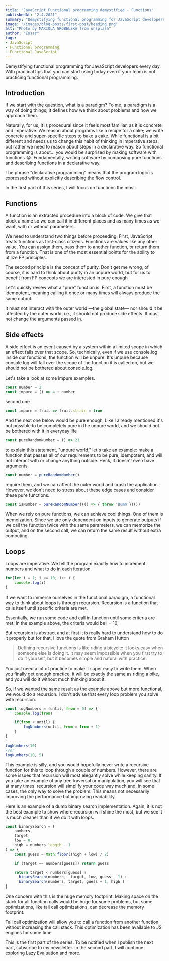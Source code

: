 ```yaml
---
title: "JavaScript Functional programming demystified - Functions"
publishedAt: "2.4.2021"
summary: "Demystifying functional programming for JavaScript developers. With practical tips that you can start using today even if your team is not practicing functional programming."
image: "/images/blog-posts/first-post/heading.png"
alt: "Photo by MARIOLA GROBELSKA from unsplash"
author: "Ensar"
tags:
- JavaScript
- Functional programming
- Functional JavaScript
---
```


Demystifying functional programming for JavaScript developers every day. With practical tips that you can start using today even if your team is not practicing functional programming.

<H2>
Introduction
</H2>

If we start with the question, what is a paradigm? To me, a paradigm is a way of doing things; it defines how we think about problems and how we approach them.

Naturally, for us, it is procedural since it feels most familiar, as it is concrete and imperative. We reason about programs like a recipe for a cake; we write concrete and super-specific steps to bake a cake.
While functional is a bit different and needs us to change this habit of thinking in imperative steps, but rather we need to reason about steps in a declarative way. So functional programming is about... you would be surprised by making software with functions 😂. Fundamentally, writing software by composing pure functions and describing functions in a declarative way.

The phrase "declarative programming" means that the program logic is expressed without explicitly describing the flow control.

In the first part of this series, I will focus on functions the most.
<H2>
Functions
</H2>

A function is an extracted procedure into a block of code. We give that block a name so we can call it in different places and as many times as we want, with or without parameters.

We need to understand two things before proceeding. First, JavaScript treats functions as first-class citizens. Functions are values like any other value. You can assign them, pass them to another function, or return them from a function. That is one of the most essential points for the ability to utilize FP principles.

The second principle is the concept of purity. Don't get me wrong, of course, it is hard to think about purity in an unpure world, but for us to benefit from FP concepts we are interested in pure enough

Let's quickly review what a "pure" function is.
First, a function must be idempotent, meaning calling it once or many times will always produce the same output.

It must not interact with the outer world —the global state— nor should it be affected by the outer world, i.e., it should not produce side effects. It must not change the arguments passed in.
<H2>
Side effects
</H2>

A side effect is an event caused by a system within a limited scope in which an effect falls over that scope. So, technically, even if we use console.log inside our functions, the function will be unpure. It's unpure because console.log will fall over the scope of the function it is called on, but we should not be bothered about console.log.

Let's take a look at some impure examples.



```js
const number = 2
const impure = () => 4 + number
```

second one

```js
const impure = fruit => fruit.strain = true
```

And the next one below would be pure enough, Like I already mentioned it's not possible to be completely pure in the unpure world, and we should not be bothered with it in everyday life

```js
const pureRandomNumber = () => 21
```

to explain this statement, "unpure world," let's take an example: make a function that passes all of our requirements to be pure, idempotent, and will not interact with or change anything outside. Heck, it doesn't even have arguments.

```js
const number = pureRandomNumber()
```

require them, and we can affect the outer world and crash the application. However, we don't need to stress about these edge cases and consider these pure functions.

```js
const isNumber = pureRandomNumber((() => { throw 'Bumm'})())
```

When we rely on pure functions, we can achieve cool things. One of them is memoization. Since we are only dependent on inputs to generate outputs if we call the function twice with the same parameters, we can memorize the output, and on the second call, we can return the same result without extra computing.

<H2>
    Loops
</H2>

Loops are imperative. We tell the program exactly how to increment numbers and what to do in each iteration.

```js
for(let i = 1; i <= 10; i++ ) {
    console.log(i)
}
```

If we want to immerse ourselves in the functional paradigm, a functional way to think about loops is through recursion. Recursion is a function that calls itself until specific criteria are met.

Essentially, we run some code and call in function until some criteria are met. In the example above, the criteria would be i = 10;

But recursion is abstract and at first it is really hard to understand how to do it properly but for that, I love the quote from Graham Hutton
<BlockQuote>

Defining recursive functions is like riding a bicycle: it looks easy when someone else is doing it. It may seem impossible when you first try to do it yourself, but it becomes simple and natural with practice.
</BlockQuote>
You just need a lot of practice to make it super easy to write them. When you finally get enough practice, it will be exactly the same as riding a bike, and you will do it without much thinking about it.

So, if we wanted the same result as the example above but more functional, we would do a recursion. I don't advise that every loop problem you solve with recursion.

```js
const logNumbers = (until, from = 0) => {
    console.log(from)

    if(from < until) {
        logNumbers(until, from = from + 1)
    }
}

logNumbers(10)
//or
logNumbers(10, 5)
```

This example is silly, and you would hopefully never write a recursive function for this to loop through a couple of numbers. However, there are some issues that recursion will most elegantly solve while keeping sanity. If you take an example of any tree traversal or manipulation, you will see that at many times' recursion will simplify your code way much and, in some cases, the only way to solve the problem. This means not necessarily improving the performance but improving readability.

Here is an example of a dumb binary search implementation. Again, it is not the best example to show where recursion will shine the most, but we see it is much cleaner than if we do it with loops.

```js
const binarySearch = (
    numbers,
    target,
    low = 0,
    high = numbers.length - 1
) => {
    const guess = Math.floor((high + low) / 2)

    if (target == numbers[guess]) return guess

    return target < numbers[guess] ?
      binarySearch(numbers,  target, low, guess - 1) :
      binarySearch(numbers, target, guess + 1, high )
}
```

One concern with this is the huge memory footprint. Making space on the stack for all function calls would be huge for some problems, but some optimizations, like tail call optimizations, can decrease the memory footprint.

Tail call optimization will allow you to call a function from another function without increasing the call stack. This optimization has been available to JS engines for some time

This is the first part of the series. To be notified when I publish the next part, subscribe to my newsletter.
In the second part, I will continue exploring Lazy Evaluation and more.
